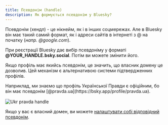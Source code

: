 ```yaml
---
title: Псевдонім (handle)
description: Як формується псевдонім у Bluesky?
---
```



Псевдонім (хендл) - це нікнейм, як і в інших соцмережах. Але в Bluesky він має такий самий формат,
як і адреси сайтів в інтернеті з @ на початку (_напр. @google.com_).

При реєстрації Bluesky дає вибір псевдоніму у форматі **@YOUR_HANDLE.bsky.social**. Потім ви можете
змінити його.

Якщо профіль має якийсь псевдонім, це значить, що власник домену це дозволив. Цей механізм є
альтернативою системи підтвердженних профілів.

<Aside>
  Наприклад, ми знаємо що профіль Української Правди є офіційним, бо він має псевдонім
  [@pravda.ua](https://bsky.app/profile/pravda.ua).
  <img
    src="/images/handle-pravda.png"
    alt="Ukr pravda handle"
    style="max-width: 600px; margin: 1rem auto 0;"
  />
</Aside>

Якщо у вас є власний домен, ви можете
[налаштувати собі відповідний псевдонім](/extra/custom-handle).
